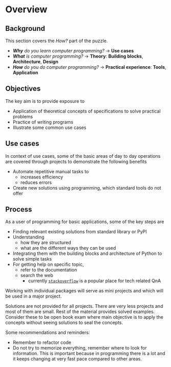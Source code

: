 # Overview {.unnumbered}

## Background

This section covers the _How?_ part of the puzzle.

- _**Why** do you learn computer programming?_ $\to$ **Use cases**
- _**What** is computer programming?_ $\to$ **Theory**: **Building blocks**, **Architecture**, **Design**
- [_**How** do you do computer programming?_ $\to$ **Practical experience**: **Tools**, **Application**]{color="brown"}

## Objectives

The key aim is to provide exposure to

- Application of theoretical concepts of specifications to solve practical problems
- Practice of writing programs
- Illustrate some common use cases

## Use cases

In context of use cases, some of the basic areas of day to day operations are covered through projects to demonstrate the following benefits

- Automate repetitive manual tasks to
    - increases efficiency
    - reduces errors
- Create new solutions using programming, which standard tools do not offer

## Process

As a user of programming for basic applications, some of the key steps are

- Finding relevant existing solutions from standard library or PyPI
- Understanding
    - how they are structured
    - what are the different ways they can be used
- Integrating them with the building blocks and architecture of Python to solve simple tasks
- For getting help on specific topic,
    - refer to the documentation
    - search the web
        - currently [`stackoverflow`](https://stackoverflow.com/) is a popular place for tech related QnA

Working with individual packages will serve as mini projects and which will be used in a major project.

Solutions are not provided for all projects. There are very less projects and most of them are small. Rest of the material provides solved examples. Consider these to be open book exam where main objective is to apply the concepts without seeing solutions to seal the concepts.

Some recommendations and reminders:

- Remember to refactor code
- Do not try to memorize everything, remember where to look for information. This is important because in programming there is a lot and it keeps changing at very fast pace compared to other areas.
